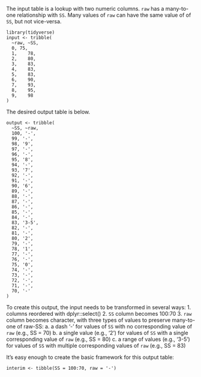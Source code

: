 The input table is a lookup with two numeric columns. `raw` has a many-to-one relationship with `SS`. Many values of `raw` can have the same value of of `SS`, but not vice-versa.


```
library(tidyverse)
input <- tribble(
  ~raw,	~SS,
  0, 75,
  1,	78,
  2,	80,
  3,	83,
  4,	83,
  5,	83,
  6,	90,
  7,	93,
  8,	95,
  9,	98
)
```
The desired output table is below.

```
output <- tribble(
  ~SS, ~raw,
  100, '-',
  99, '-',
  98, '9',
  97, '-',
  96, '-',
  95, '8',
  94, '-',
  93, '7',
  92, '-',
  91, '-',
  90, '6',
  89, '-',
  88, '-',
  87, '-',
  86, '-',
  85, '-',
  84, '-',
  83, '3-5',
  82, '-',
  81, '-',
  80, '2',
  79, '-',
  78, '1',
  77, '-',
  76, '-',
  75, '0',
  74, '-',
  73, '-',
  72, '-',
  71, '-',
  70, '-'
)
```

To create this output, the input needs to be transformed in several ways:
1. columns reordered with dplyr::select()
2. `SS` column becomes 100:70
3. `raw` column becomes character, with three types of values to preserve many-to-one of raw-SS:
  a. a dash '-' for values of `SS` with no corresponding value of `raw` (e.g., SS = 70)
  b. a single value (e.g., '2') for values of `SS` with a single corresponding value of `raw` (e.g., SS = 80)
  c. a range of values (e.g., '3-5') for values of `SS` with multiple corresponding values of `raw` (e.g., SS = 83)
  
It's easy enough to create the basic framework for this output table:

```
interim <- tibble(SS = 100:70, raw = '-')

```